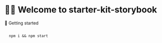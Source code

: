 <Meta title="@Introduction" />

<style>{`
  .subheading {
    --mediumdark: '#999999';
    font-weight: 900;
    font-size: 13px;
    color: #999;
    letter-spacing: 6px;
    line-height: 24px;
    text-transform: uppercase;
    margin-bottom: 2rem;
    margin-top: 40px;
  }

  .block {
    margin-bottom: 1rem;
  }


  .tip {
    display: inline-block;
    border-radius: 1em;
    font-size: 11px;
    line-height: 12px;
    font-weight: 700;
    
    padding: 4px 12px;
    margin-right: 10px;
    vertical-align: top;
  }

  .green {
    background: #E7FDD8;
  }

  .pink {
    background: pink;
  }
  
  .space {
    height: 3rem;
  }
  
`}</style>

# 👋🏻 Welcome to starter-kit-storybook

<div class="space" />

<div class="subheading">🚀 Getting started</div>


```

  npm i && npm start


```